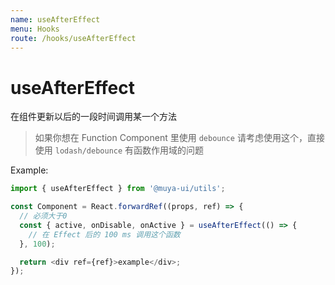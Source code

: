 ```yaml
---
name: useAfterEffect
menu: Hooks
route: /hooks/useAfterEffect
---
```


# useAfterEffect

在组件更新以后的一段时间调用某一个方法

> 如果你想在 Function Component 里使用 `debounce` 请考虑使用这个，直接使用 `lodash/debounce` 有函数作用域的问题

Example:

```js
import { useAfterEffect } from '@muya-ui/utils';

const Component = React.forwardRef((props, ref) => {
  // 必须大于0
  const { active, onDisable, onActive } = useAfterEffect(() => {
    // 在 Effect 后的 100 ms 调用这个函数
  }, 100);

  return <div ref={ref}>example</div>;
});
```
